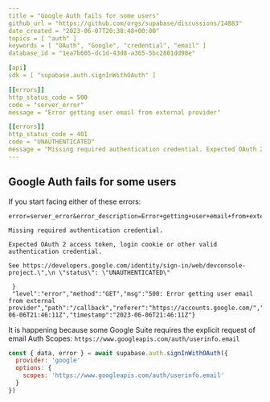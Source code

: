 ```yaml
---
title = "Google Auth fails for some users"
github_url = "https://github.com/orgs/supabase/discussions/14883"
date_created = "2023-06-07T20:38:48+00:00"
topics = [ "auth" ]
keywords = [ "OAuth", "Google", "credential", "email" ]
database_id = "1ea7b605-dc1d-43d8-a365-5bc2801dd90e"

[api]
sdk = [ "supabase.auth.signInWithOAuth" ]

[[errors]]
http_status_code = 500
code = "server_error"
message = "Error getting user email from external provider"

[[errors]]
http_status_code = 401
code = "UNAUTHENTICATED"
message = "Missing required authentication credential. Expected OAuth 2 access token, login cookie or other valid authentication credential."
---
```


## Google Auth fails for some users

If you start facing either of these errors:

```
error=server_error&error_description=Error+getting+user+email+from+external+provider

Missing required authentication credential.

Expected OAuth 2 access token, login cookie or other valid authentication credential.

See https://developers.google.com/identity/sign-in/web/devconsole-project.\",\n \"status\": \"UNAUTHENTICATED\"

 }
 "level":"error","method":"GET","msg":"500: Error getting user email from external provider","path":"/callback","referer":"https://accounts.google.com/","remote_addr":"x.x.X.x","time":"2023-06-06T21:46:11Z","timestamp":"2023-06-06T21:46:11Z"}
```

It is happening because some Google Suite requires the explicit request of email Auth Scopes:
`https://www.googleapis.com/auth/userinfo.email`

```js
const { data, error } = await supabase.auth.signInWithOAuth({
  provider: 'google'
  options: {
    scopes: 'https://www.googleapis.com/auth/userinfo.email'
  }
})
```
